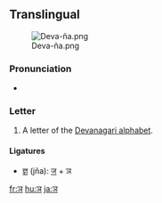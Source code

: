 ==Translingual==
[[File:Deva-ña.png|thumb]]

===Pronunciation===
* {{IPA|/ɲə/|lang=mul}} {{i|may vary by language}}

===Letter===
{{mul-deva|ña}}

# A letter of the [[Devanagari alphabet]].

====Ligatures====
* [[ज्ञ]] (jña): [[ज]] + ञ

[[fr:ञ]]
[[hu:ञ]]
[[ja:ञ]]